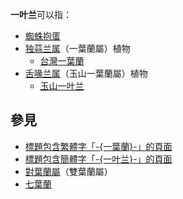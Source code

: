 '''一叶兰'''可以指：
*[[蜘蛛抱蛋|蜘蛛抱蛋]]
*[[独蒜兰属|独蒜兰属]]（一葉蘭屬）植物
**[[台灣一葉蘭|台灣一葉蘭]]
*[[舌喙兰属|舌喙兰属]]（玉山一葉蘭屬）植物
**[[玉山一叶兰|玉山一叶兰]]

==參見==
* [[Special:Search/intitle:"一葉蘭"|標題包含繁體字「-{一葉蘭}-」的頁面]]
* [[Special:Search/intitle:"一叶兰"|標題包含簡體字「-{一叶兰}-」的頁面]]
* [[對葉蘭屬|對葉蘭屬]]（雙葉蘭屬）
* [[七葉蘭|七葉蘭]]

{{Disambiguation|Cat=三字物種消歧義|Yiyelan}}
